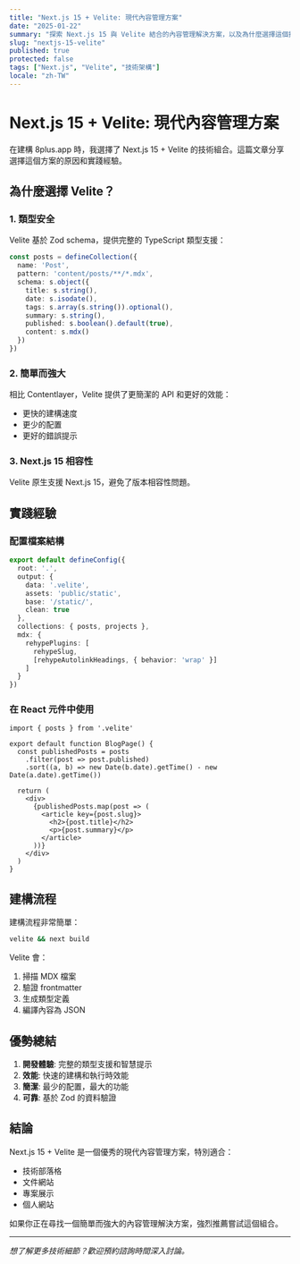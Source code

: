 ```yaml
---
title: "Next.js 15 + Velite: 現代內容管理方案"
date: "2025-01-22"
summary: "探索 Next.js 15 與 Velite 結合的內容管理解決方案，以及為什麼選擇這個技術組合。"
slug: "nextjs-15-velite"
published: true
protected: false
tags: ["Next.js", "Velite", "技術架構"]
locale: "zh-TW"
---
```


# Next.js 15 + Velite: 現代內容管理方案

在建構 8plus.app 時，我選擇了 Next.js 15 + Velite 的技術組合。這篇文章分享選擇這個方案的原因和實踐經驗。

## 為什麼選擇 Velite？

### 1. 類型安全
Velite 基於 Zod schema，提供完整的 TypeScript 類型支援：

```typescript
const posts = defineCollection({
  name: 'Post',
  pattern: 'content/posts/**/*.mdx',
  schema: s.object({
    title: s.string(),
    date: s.isodate(),
    tags: s.array(s.string()).optional(),
    summary: s.string(),
    published: s.boolean().default(true),
    content: s.mdx()
  })
})
```

### 2. 簡單而強大
相比 Contentlayer，Velite 提供了更簡潔的 API 和更好的效能：
- 更快的建構速度
- 更少的配置
- 更好的錯誤提示

### 3. Next.js 15 相容性
Velite 原生支援 Next.js 15，避免了版本相容性問題。

## 實踐經驗

### 配置檔案結構
```typescript
export default defineConfig({
  root: '.',
  output: {
    data: '.velite',
    assets: 'public/static',
    base: '/static/',
    clean: true
  },
  collections: { posts, projects },
  mdx: {
    rehypePlugins: [
      rehypeSlug,
      [rehypeAutolinkHeadings, { behavior: 'wrap' }]
    ]
  }
})
```

### 在 React 元件中使用
```tsx
import { posts } from '.velite'

export default function BlogPage() {
  const publishedPosts = posts
    .filter(post => post.published)
    .sort((a, b) => new Date(b.date).getTime() - new Date(a.date).getTime())
  
  return (
    <div>
      {publishedPosts.map(post => (
        <article key={post.slug}>
          <h2>{post.title}</h2>
          <p>{post.summary}</p>
        </article>
      ))}
    </div>
  )
}
```

## 建構流程

建構流程非常簡單：
```bash
velite && next build
```

Velite 會：
1. 掃描 MDX 檔案
2. 驗證 frontmatter
3. 生成類型定義
4. 編譯內容為 JSON

## 優勢總結

1. **開發體驗**: 完整的類型支援和智慧提示
2. **效能**: 快速的建構和執行時效能
3. **簡潔**: 最少的配置，最大的功能
4. **可靠**: 基於 Zod 的資料驗證

## 結論

Next.js 15 + Velite 是一個優秀的現代內容管理方案，特別適合：
- 技術部落格
- 文件網站
- 專案展示
- 個人網站

如果你正在尋找一個簡單而強大的內容管理解決方案，強烈推薦嘗試這個組合。

---

*想了解更多技術細節？歡迎預約諮詢時間深入討論。*
